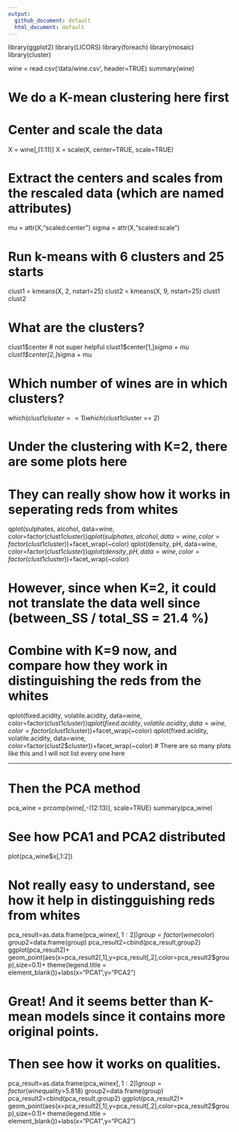 ```yaml
---
output:
  github_document: default
  html_document: default
---
```

library(ggplot2)
library(LICORS) 
library(foreach)
library(mosaic)
library(cluster)

wine = read.csv('data/wine.csv', header=TRUE)
summary(wine)

# We do a K-mean clustering here first
# Center and scale the data
X = wine[,(1:11)]
X = scale(X, center=TRUE, scale=TRUE)

# Extract the centers and scales from the rescaled data (which are named attributes)
mu = attr(X,"scaled:center")
sigma = attr(X,"scaled:scale")

# Run k-means with 6 clusters and 25 starts
clust1 = kmeans(X, 2, nstart=25)
clust2 = kmeans(X, 9, nstart=25)
clust1
clust2

# What are the clusters?
clust1$center  # not super helpful
clust1$center[1,]*sigma + mu
clust1$center[2,]*sigma + mu

# Which number of wines are in which clusters?
which(clust1$cluster == 1)
which(clust1$cluster == 2)

# Under the clustering with K=2, there are some plots here 
# They can really show how it works in seperating reds from whites
qplot(sulphates, alcohol, data=wine, color=factor(clust1$cluster))
qplot(sulphates, alcohol, data=wine, color=factor(clust1$cluster))+facet_wrap(~color)
qplot(density, pH, data=wine, color=factor(clust1$cluster))
qplot(density, pH, data=wine, color=factor(clust1$cluster))+facet_wrap(~color)

# However, since when K=2, it could not translate the data well since (between_SS / total_SS =  21.4 %) 
# Combine with K=9 now, and compare how they work in distinguishing the reds from the whites
qplot(fixed.acidity, volatile.acidity, data=wine, color=factor(clust1$cluster))
qplot(fixed.acidity, volatile.acidity, data=wine, color=factor(clust1$cluster))+facet_wrap(~color)
qplot(fixed.acidity, volatile.acidity, data=wine, color=factor(clust2$cluster))+facet_wrap(~color)
# There are so many plots like this and I will not list every one here

---------------------
# Then the PCA method
pca_wine = prcomp(wine[,-(12:13)], scale=TRUE)
summary(pca_wine)

# See how PCA1 and PCA2 distributed
plot(pca_wine$x[,1:2]) 

# Not really easy to understand, see how it help in distingguishing reds from whites
pca_result=as.data.frame(pca_wine$x[,1:2])
group=factor(wine$color)
group2=data.frame(group)
pca_result2=cbind(pca_result,group2)
ggplot(pca_result2)+
  geom_point(aes(x=pca_result2[,1],y=pca_result[,2],color=pca_result2$group),size=0.1)+
  theme(legend.title = element_blank())+labs(x="PCA1",y="PCA2")

# Great! And it seems better than K-mean models since it contains more original points.
# Then see how it works on qualities.
pca_result=as.data.frame(pca_wine$x[,1:2])
group=factor(wine$quality>5.818)
group2=data.frame(group)
pca_result2=cbind(pca_result,group2)
ggplot(pca_result2)+
  geom_point(aes(x=pca_result2[,1],y=pca_result[,2],color=pca_result2$group),size=0.1)+
  theme(legend.title = element_blank())+labs(x="PCA1",y="PCA2")


